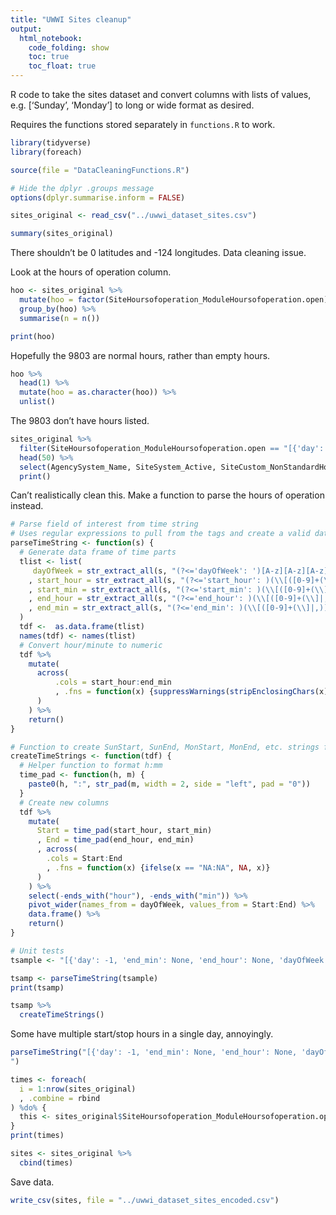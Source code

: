 ```yaml
---
title: "UWWI Sites cleanup"
output:
  html_notebook:
    code_folding: show
    toc: true
    toc_float: true
---
```


R code to take the sites dataset and convert columns with lists of values, e.g. ['Sunday', 'Monday'] to long or wide format as desired.

Requires the functions stored separately in `functions.R` to work.

```r
library(tidyverse)
library(foreach)

source(file = "DataCleaningFunctions.R")

# Hide the dplyr .groups message
options(dplyr.summarise.inform = FALSE)
```

```r
sites_original <- read_csv("../uwwi_dataset_sites.csv")
```

```r
summary(sites_original)
```

There shouldn't be 0 latitudes and -124 longitudes. Data cleaning issue.

Look at the hours of operation column.

```r
hoo <- sites_original %>%
  mutate(hoo = factor(SiteHoursofoperation_ModuleHoursofoperation.open)) %>%
  group_by(hoo) %>%
  summarise(n = n())

print(hoo)
```

Hopefully the 9803 are normal hours, rather than empty hours.

```r
hoo %>%
  head(1) %>%
  mutate(hoo = as.character(hoo)) %>%
  unlist()
```

The 9803 don't have hours listed.

```r
sites_original %>%
  filter(SiteHoursofoperation_ModuleHoursofoperation.open == "[{'day': -1, 'end_min': None, 'end_hour': None, 'dayOfWeek': 'Sunday', 'start_min': None, 'start_hour': None}, {'day': -1, 'end_min': None, 'end_hour': None, 'dayOfWeek': 'Monday', 'start_min': None, 'start_hour': None}, {'day': -1, 'end_min': None, 'end_hour': None, 'dayOfWeek': 'Tuesday', 'start_min': None, 'start_hour': None}, {'day': -1, 'end_min': None, 'end_hour': None, 'dayOfWeek': 'Wednesday', 'start_min': None, 'start_hour': None}, {'day': -1, 'end_min': None, 'end_hour': None, 'dayOfWeek': 'Thursday', 'start_min': None, 'start_hour': None}, {'day': -1, 'end_min': None, 'end_hour': None, 'dayOfWeek': 'Friday', 'start_min': None, 'start_hour': None}, {'day': -1, 'end_min': None, 'end_hour': None, 'dayOfWeek': 'Saturday', 'start_min': None, 'start_hour': None}]") %>%
  head(50) %>%
  select(AgencySystem_Name, SiteSystem_Active, SiteCustom_NonStandardHoursText, SiteHoursofoperation_ModuleHoursofoperation.open) %>%
  print()
```

Can't realistically clean this. Make a function to parse the hours of operation instead.

```r
# Parse field of interest from time string
# Uses regular expressions to pull from the tags and create a valid data frame
parseTimeString <- function(s) {
  # Generate data frame of time parts
  tlist <- list(
     dayOfWeek = str_extract_all(s, "(?<='dayOfWeek': ')[A-z][A-z][A-z]")
    , start_hour = str_extract_all(s, "(?<='start_hour': )(\\[([0-9]+(\\]|,))|(None))")
    , start_min = str_extract_all(s, "(?<='start_min': )(\\[([0-9]+(\\]|,))|(None))")
    , end_hour = str_extract_all(s, "(?<='end_hour': )(\\[([0-9]+(\\]|,))|(None))")
    , end_min = str_extract_all(s, "(?<='end_min': )(\\[([0-9]+(\\]|,))|(None))")
  )
  tdf <-  as.data.frame(tlist)
  names(tdf) <- names(tlist)
  # Convert hour/minute to numeric
  tdf %>%
    mutate(
      across(
          .cols = start_hour:end_min
          , .fns = function(x) {suppressWarnings(stripEnclosingChars(x) %>% as.numeric())}
      )
    ) %>%
    return()
}

# Function to create SunStart, SunEnd, MonStart, MonEnd, etc. strings from output of parseTimeString
createTimeStrings <- function(tdf) {
  # Helper function to format h:mm
  time_pad <- function(h, m) {
    paste0(h, ":", str_pad(m, width = 2, side = "left", pad = "0"))
  }
  # Create new columns
  tdf %>%
    mutate(
      Start = time_pad(start_hour, start_min)
      , End = time_pad(end_hour, end_min)
      , across(
        .cols = Start:End
        , .fns = function(x) {ifelse(x == "NA:NA", NA, x)}
      )
    ) %>%
    select(-ends_with("hour"), -ends_with("min")) %>%
    pivot_wider(names_from = dayOfWeek, values_from = Start:End) %>%
    data.frame() %>%
    return()
}
```

```r
# Unit tests
tsample <- "[{'day': -1, 'end_min': None, 'end_hour': None, 'dayOfWeek': 'Sunday', 'start_min': None, 'start_hour': None}, {'day': 1, 'end_min': [0], 'end_hour': [21], 'dayOfWeek': 'Monday', 'start_min': [0], 'start_hour': [8]}, {'day': 2, 'end_min': [0], 'end_hour': [21], 'dayOfWeek': 'Tuesday', 'start_min': [0], 'start_hour': [8]}, {'day': 3, 'end_min': [0], 'end_hour': [21], 'dayOfWeek': 'Wednesday', 'start_min': [0], 'start_hour': [8]}, {'day': 4, 'end_min': [0], 'end_hour': [21], 'dayOfWeek': 'Thursday', 'start_min': [0], 'start_hour': [8]}, {'day': 5, 'end_min': [0], 'end_hour': [21], 'dayOfWeek': 'Friday', 'start_min': [0], 'start_hour': [8]}, {'day': 6, 'end_min': [0], 'end_hour': [21], 'dayOfWeek': 'Saturday', 'start_min': [0], 'start_hour': [8]}]"

tsamp <- parseTimeString(tsample)
print(tsamp)

tsamp %>%
  createTimeStrings()
```

Some have multiple start/stop hours in a single day, annoyingly.

```r
parseTimeString("[{'day': -1, 'end_min': None, 'end_hour': None, 'dayOfWeek': 'Sunday', 'start_min': None, 'start_hour': None}, {'day': 1, 'end_min': [0, 0], 'end_hour': [12, 17], 'dayOfWeek': 'Monday', 'start_min': [0, 0], 'start_hour': [8, 13]}, {'day': 2, 'end_min': [0, 0], 'end_hour': [12, 18], 'dayOfWeek': 'Tuesday', 'start_min': [0, 0], 'start_hour': [8, 13]}, {'day': 3, 'end_min': [0, 0], 'end_hour': [12, 18], 'dayOfWeek': 'Wednesday', 'start_min': [0, 0], 'start_hour': [8, 13]}, {'day': 4, 'end_min': [0, 0], 'end_hour': [12, 17], 'dayOfWeek': 'Thursday', 'start_min': [0, 0], 'start_hour': [8, 13]}, {'day': 5, 'end_min': [0], 'end_hour': [12], 'dayOfWeek': 'Friday', 'start_min': [0], 'start_hour': [8]}, {'day': -1, 'end_min': None, 'end_hour': None, 'dayOfWeek': 'Saturday', 'start_min': None, 'start_hour': None}]
")
```

```r
times <- foreach(
  i = 1:nrow(sites_original)
  , .combine = rbind
) %do% {
  this <- sites_original$SiteHoursofoperation_ModuleHoursofoperation.open[i] %>% parseTimeString() %>% createTimeStrings()
}
print(times)
```

```r
sites <- sites_original %>%
  cbind(times)
```

Save data.

```r
write_csv(sites, file = "../uwwi_dataset_sites_encoded.csv")
```

